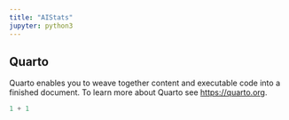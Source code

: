 ```yaml
---
title: "AIStats"
jupyter: python3
---
```


## Quarto

Quarto enables you to weave together content and executable code into a finished document. To learn more about Quarto see <https://quarto.org>.

```python
1 + 1
```
